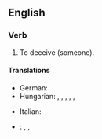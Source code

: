 ==English==

===Verb===
{{head|en|verb|head=[[pull]] [[the]] [[wool]] [[over]] someone's [[eye]]s}}

# {{context|idiomatic|informal|lang=en}} To deceive (someone).

====Translations====
{{trans-top|to deceive someone}}
* German: {{t+|de|jemanden hinters Licht führen}}
* Hungarian: {{t|hu|megtéveszt}}, {{t|hu|félrevezet}}, {{t|hu|becsap}}, {{t|hu|bepaliz}}, {{t|hu|behúz a csőbe}}, {{t|hu|átver}}
{{trans-mid}}
* Italian: {{t-|it|gettar fumo negli occhi}}
* {{ttbc|ru}}: {{t|ru|вешать лапшу на уши|sc=Cyrl}} <!--to hang noodles on the ears-->, {{t|ru|втирать очки|sc=Cyrl}}, {{t|ru|пудрить мозги|sc=Cyrl}} <!--to powder the brains-->
{{trans-bottom}}